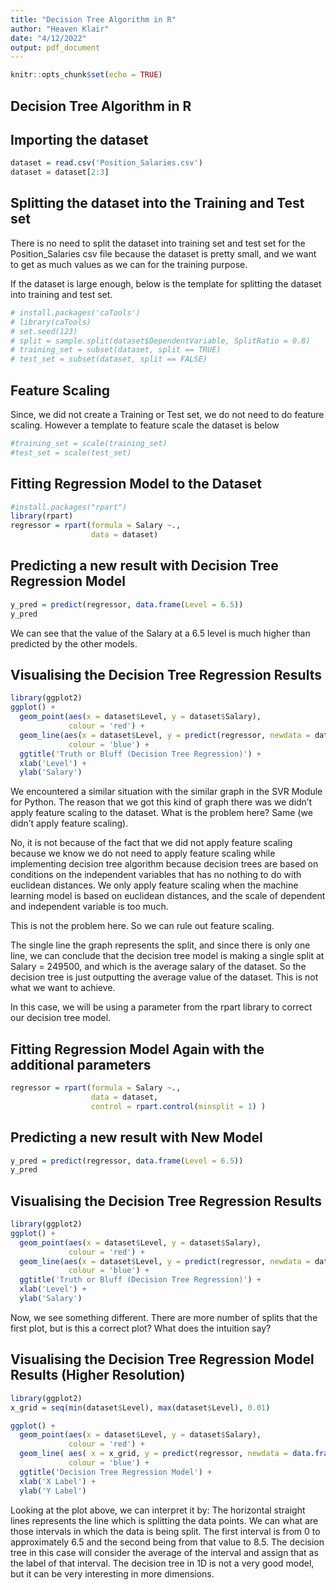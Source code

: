 ```yaml
---
title: "Decision Tree Algorithm in R"
author: "Heaven Klair"
date: "4/12/2022"
output: pdf_document
---
```


```r
knitr::opts_chunk$set(echo = TRUE)
```


## Decision Tree Algorithm in R

## Importing the dataset
```r
dataset = read.csv('Position_Salaries.csv')
dataset = dataset[2:3]
```

## Splitting the dataset into the Training and Test set
There is no need to split the dataset into training set and test set for the Position_Salaries csv file because the dataset is pretty small, and we want to get as much values as we can for the training purpose. 

If the dataset is large enough, below is the template for splitting the dataset into training and test set.

```r
# install.packages('caTools')
# library(caTools)
# set.seed(123)
# split = sample.split(dataset$DependentVariable, SplitRatio = 0.8)
# training_set = subset(dataset, split == TRUE)
# test_set = subset(dataset, split == FALSE)
```


## Feature Scaling
Since, we did not create a Training or Test set, we do not need to do feature scaling. However a template to feature scale the dataset is below
```r
#training_set = scale(training_set)
#test_set = scale(test_set)
```

## Fitting Regression Model to the Dataset
```r
#install.packages("rpart")
library(rpart)
regressor = rpart(formula = Salary ~.,
                  data = dataset)

```

## Predicting a new result with Decision Tree Regression Model
```r
y_pred = predict(regressor, data.frame(Level = 6.5))
y_pred
```
We can see that the value of the Salary at a 6.5 level is much higher than predicted by the other models. 


## Visualising the Decision Tree Regression Results
```r
library(ggplot2)
ggplot() + 
  geom_point(aes(x = dataset$Level, y = dataset$Salary),
             colour = 'red') +
  geom_line(aes(x = dataset$Level, y = predict(regressor, newdata = dataset )),
             colour = 'blue') +
  ggtitle('Truth or Bluff (Decision Tree Regression)') +
  xlab('Level') +
  ylab('Salary')
```
We encountered a similar situation with the similar graph in the SVR Module for Python. The reason that we got this kind of graph there was we didn't apply feature scaling to the dataset. What is the problem here? Same (we didn't apply feature scaling).

No, it is not because of the fact that we did not apply feature scaling because we know we do not need to apply feature scaling while implementing decision tree algorithm because decision trees are based on conditions on the independent variables that has no nothing to do with euclidean distances. We only apply feature scaling when the machine learning model is based on euclidean distances, and the scale of dependent and independent variable is too much.

This is not the problem here. So we can rule out feature scaling.

The single line the graph represents the split, and since there is only one line, we can conclude that the decision tree model is making a single split at Salary = 249500, and which is the average salary of the dataset. So the decision tree is just outputting the average value of the dataset. This is not what we want to achieve.

In this case, we will be using a parameter from the rpart library to correct our decision tree model.

## Fitting Regression Model Again with the additional parameters
```r

regressor = rpart(formula = Salary ~.,
                  data = dataset,
                  control = rpart.control(minsplit = 1) )
```


## Predicting a new result with New Model
```r
y_pred = predict(regressor, data.frame(Level = 6.5))
y_pred
```

## Visualising the Decision Tree Regression Results
```r
library(ggplot2)
ggplot() + 
  geom_point(aes(x = dataset$Level, y = dataset$Salary),
             colour = 'red') +
  geom_line(aes(x = dataset$Level, y = predict(regressor, newdata = dataset )),
             colour = 'blue') +
  ggtitle('Truth or Bluff (Decision Tree Regression)') +
  xlab('Level') +
  ylab('Salary')
```

Now, we see something different. There are more number of splits that the first plot, but is this a correct plot? What does the intuition say?


## Visualising the Decision Tree Regression Model Results (Higher Resolution)
```r
library(ggplot2)
x_grid = seq(min(dataset$Level), max(dataset$Level), 0.01)

ggplot() + 
  geom_point(aes(x = dataset$Level, y = dataset$Salary),
             colour = 'red') +
  geom_line( aes( x = x_grid, y = predict(regressor, newdata = data.frame( Level = x_grid ))),
             colour = 'blue') +
  ggtitle('Decision Tree Regression Model') +
  xlab('X Label') +
  ylab('Y Label')
```

Looking at the plot above, we can interpret it by:
The horizontal straight lines represents the line which is splitting the data points. We can what are those intervals in which the data is being split. The first interval is from 0 to approximately 6.5 and the second being from that value to 8.5. The decision tree in this case will consider the average of the interval and assign that as the label of that interval. The decision tree in 1D is not a very good model, but it can be very interesting in more dimensions.